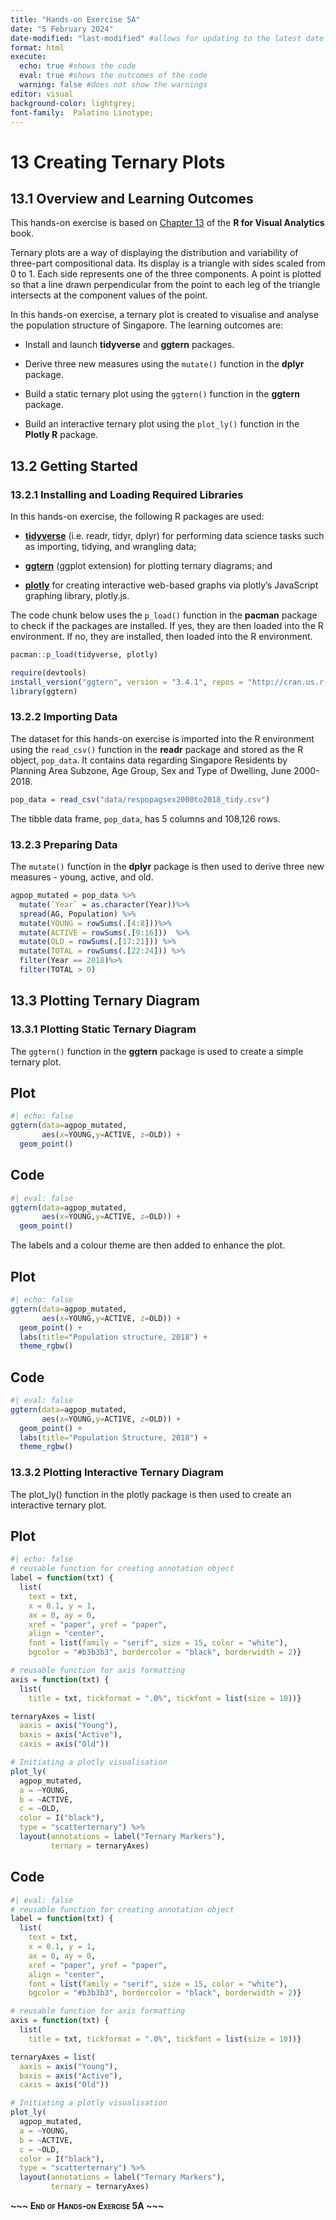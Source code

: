 ```yaml
---
title: "Hands-on Exercise 5A"
date: "5 February 2024"
date-modified: "last-modified" #allows for updating to the latest date
format: html
execute: 
  echo: true #shows the code
  eval: true #shows the outcomes of the code
  warning: false #does not show the warnings
editor: visual
background-color: lightgrey;
font-family:  Palatino Linotype;
---
```


# 13 Creating Ternary Plots

## 13.1 Overview and Learning Outcomes

This hands-on exercise is based on [Chapter 13](https://r4va.netlify.app/chap13) of the **R for Visual Analytics** book.

Ternary plots are a way of displaying the distribution and variability of three-part compositional data. Its display is a triangle with sides scaled from 0 to 1. Each side represents one of the three components. A point is plotted so that a line drawn perpendicular from the point to each leg of the triangle intersects at the component values of the point.

In this hands-on exercise, a ternary plot is created to visualise and analyse the population structure of Singapore. The learning outcomes are:

-   Install and launch **tidyverse** and **ggtern** packages.

-   Derive three new measures using the `mutate()` function in the **dplyr** package.

-   Build a static ternary plot using the `ggtern()` function in the **ggtern** package.

-   Build an interactive ternary plot using the `plot_ly()` function in the **Plotly R** package.

## 13.2 Getting Started

### 13.2.1 Installing and Loading Required Libraries

In this hands-on exercise, the following R packages are used:

-   [**tidyverse**](https://www.tidyverse.org/) (i.e. readr, tidyr, dplyr) for performing data science tasks such as importing, tidying, and wrangling data;

-   [**ggtern**](http://www.ggtern.com/) (ggplot extension) for plotting ternary diagrams; and

-   [**plotly**](https://plot.ly/r/) for creating interactive web-based graphs via plotly's JavaScript graphing library, plotly.js.

The code chunk below uses the `p_load()` function in the **pacman** package to check if the packages are installed. If yes, they are then loaded into the R environment. If no, they are installed, then loaded into the R environment.

```r
pacman::p_load(tidyverse, plotly)
```

```r
require(devtools)
install_version("ggtern", version = "3.4.1", repos = "http://cran.us.r-project.org")
library(ggtern)
```

### 13.2.2 Importing Data

The dataset for this hands-on exercise is imported into the R environment using the `read_csv()` function in the **readr** package and stored as the R object, `pop_data`. It contains data regarding Singapore Residents by Planning Area Subzone, Age Group, Sex and Type of Dwelling, June 2000-2018.

```r
pop_data = read_csv("data/respopagsex2000to2018_tidy.csv") 
```

The tibble data frame, `pop_data`, has 5 columns and 108,126 rows.

### 13.2.3 Preparing Data

The `mutate()` function in the **dplyr** package is then used to derive three new measures - young, active, and old.

```r
agpop_mutated = pop_data %>%
  mutate(`Year` = as.character(Year))%>%
  spread(AG, Population) %>%
  mutate(YOUNG = rowSums(.[4:8]))%>%
  mutate(ACTIVE = rowSums(.[9:16]))  %>%
  mutate(OLD = rowSums(.[17:21])) %>%
  mutate(TOTAL = rowSums(.[22:24])) %>%
  filter(Year == 2018)%>%
  filter(TOTAL > 0)
```

## 13.3 Plotting Ternary Diagram

### 13.3.1 Plotting Static Ternary Diagram

The `ggtern()` function in the **ggtern** package is used to create a simple ternary plot.

::: panel-tabset
## Plot

```r
#| echo: false
ggtern(data=agpop_mutated,
       aes(x=YOUNG,y=ACTIVE, z=OLD)) +
  geom_point()
```

## Code

```r
#| eval: false
ggtern(data=agpop_mutated,
       aes(x=YOUNG,y=ACTIVE, z=OLD)) +
  geom_point()
```
:::

The labels and a colour theme are then added to enhance the plot.

::: panel-tabset
## Plot

```r
#| echo: false
ggtern(data=agpop_mutated, 
       aes(x=YOUNG,y=ACTIVE, z=OLD)) +
  geom_point() +
  labs(title="Population structure, 2018") +
  theme_rgbw()
```

## Code

```r
#| eval: false
ggtern(data=agpop_mutated, 
       aes(x=YOUNG,y=ACTIVE, z=OLD)) +
  geom_point() +
  labs(title="Population Structure, 2018") +
  theme_rgbw()
```
:::

### 13.3.2 Plotting Interactive Ternary Diagram

The plot_ly() function in the plotly package is then used to create an interactive ternary plot.

::: panel-tabset
## Plot

```r
#| echo: false
# reusable function for creating annotation object
label = function(txt) {
  list(
    text = txt, 
    x = 0.1, y = 1,
    ax = 0, ay = 0,
    xref = "paper", yref = "paper", 
    align = "center",
    font = list(family = "serif", size = 15, color = "white"),
    bgcolor = "#b3b3b3", bordercolor = "black", borderwidth = 2)}

# reusable function for axis formatting
axis = function(txt) {
  list(
    title = txt, tickformat = ".0%", tickfont = list(size = 10))}

ternaryAxes = list(
  aaxis = axis("Young"), 
  baxis = axis("Active"), 
  caxis = axis("Old"))

# Initiating a plotly visualisation 
plot_ly(
  agpop_mutated, 
  a = ~YOUNG, 
  b = ~ACTIVE, 
  c = ~OLD, 
  color = I("black"), 
  type = "scatterternary") %>%
  layout(annotations = label("Ternary Markers"), 
         ternary = ternaryAxes)
```

## Code

```r
#| eval: false
# reusable function for creating annotation object
label = function(txt) {
  list(
    text = txt, 
    x = 0.1, y = 1,
    ax = 0, ay = 0,
    xref = "paper", yref = "paper", 
    align = "center",
    font = list(family = "serif", size = 15, color = "white"),
    bgcolor = "#b3b3b3", bordercolor = "black", borderwidth = 2)}

# reusable function for axis formatting
axis = function(txt) {
  list(
    title = txt, tickformat = ".0%", tickfont = list(size = 10))}

ternaryAxes = list(
  aaxis = axis("Young"), 
  baxis = axis("Active"), 
  caxis = axis("Old"))

# Initiating a plotly visualisation 
plot_ly(
  agpop_mutated, 
  a = ~YOUNG, 
  b = ~ACTIVE, 
  c = ~OLD, 
  color = I("black"), 
  type = "scatterternary") %>%
  layout(annotations = label("Ternary Markers"), 
         ternary = ternaryAxes)
```
:::

[**\~\~\~ End of Hands-on Exercise 5A \~\~\~**]{.smallcaps}
